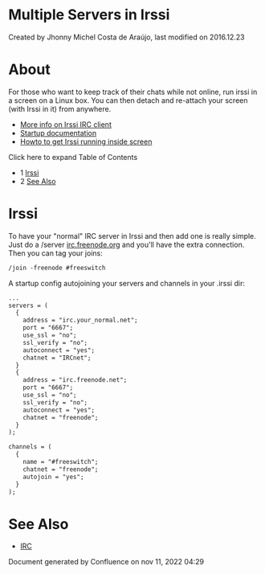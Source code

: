 
# Multiple Servers in Irssi 

 Created by  Jhonny Michel Costa de Araújo, last modified on 2016.12.23

# About

For those who want to keep track of their chats while not online, run irssi in a screen on a Linux box. You can then detach and re-attach your screen (with Irssi in it) from anywhere.

* [More info on Irssi IRC client](http://www.irssi.org/)
* [Startup documentation](http://www.irssi.org/documentation/startup)
* [Howto to get Irssi running inside screen](http://quadpoint.org/articles/irssi)

Click here to expand Table of Contents

* 1 [Irssi](#-freeswitch--multiple-servers-in-irssi-)
* 2 [See Also](#see-also)

# Irssi

To have your "normal" IRC server in Irssi and then add one is really simple. Just do a /server [irc.freenode.org](http://irc.freenode.org) and you'll have the extra connection. Then you can tag your joins:

```xml
/join -freenode #freeswitch
```

A startup config autojoining your servers and channels in your .irssi dir:

```xml
...
servers = (
  {
    address = "irc.your_normal.net";
    port = "6667";
    use_ssl = "no";
    ssl_verify = "no";
    autoconnect = "yes";
    chatnet = "IRCnet";
  }
  {
    address = "irc.freenode.net";
    port = "6667";
    use_ssl = "no";
    ssl_verify = "no";
    autoconnect = "yes";
    chatnet = "freenode";
  }
);

channels = (
  {
    name = "#freeswitch";
    chatnet = "freenode";
    autojoin = "yes";
  }
);
```

# See Also

* [IRC](../Community/IRC_1970341.mdx#pb)

Document generated by Confluence on nov 11, 2022 04:29
